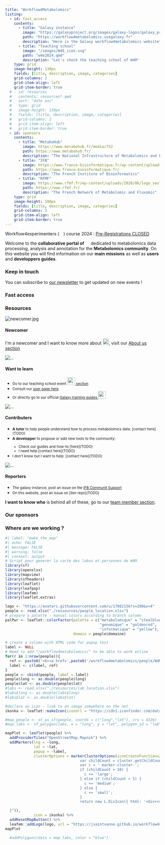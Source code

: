 ---
title: "Workflow4Metabolomics"
listing:
  - id: fast_access
    contents: 
      - title: "Galaxy instance"
        image: "https://galaxyproject.org/images/galaxy-logos/galaxy_project_logo_square.png"
        path: "https://workflow4metabolomics.usegalaxy.fr"
        description: "Here is the Galaxy workflow4metabolomics website"
      - title: "Teaching school"
        image: "/images/W4E_icon.svg"
        path: "w4e2024.qmd"
        description: "Let's check the teaching school of W4M"
    type: grid
    image-height: 130px
    fields: [title, description, image, categories]
    grid-columns: 2
    grid-item-align: left
    grid-item-border: true
  # - id: resources
  #   contents: resources*.qmd
  #   sort: "date asc"
  #   type: grid
  #   image-height: 130px
  #   fields: [title, description, image, categories]
  #   grid-columns: 2
  #   grid-item-align: left
  #   grid-item-border: true
  - id: sponsors
    contents:
      - title: "MetaboHub"
        image: https://www.metabohub.fr/media/752
        path: https://www.metabohub.fr/
        description: "The National Infrastructure of Metabolomics and Fluxomics"
      - title: "IFB"
        image: https://www.france-bioinformatique.fr/wp-content/uploads/logo-ifb-couleur.svg
        path: https://www.france-bioinformatique.fr/
        description: "The French Institute of Bioinformatics"
      - title: "RFMF"
        image: https://www.rfmf.fr/wp-content/uploads/2020/06/logo_seul.png
        path: https://www.rfmf.fr/
        description: "The French Network of Metabolomic and Fluxomic"
    type: grid
    image-height: 100px
    fields: [title, description, image, categories]
    grid-columns: 3
    grid-item-align: left
    grid-item-border: true
---

::: callout-important
Workflow4experimenters (![](/images/W4E_icon.svg){height="1em"}) course 2024 : [Pre-Registrations CLOSED](https://workflow4metabolomics.org/W4E2024)
:::

Welcome to the **collaborative portal of** ![](/images/W4M_icon.svg){height="1em"} dedicated to metabolomics data processing, analysis and annotation for the **Metabolomics community**. On this website you will find information on our **main missions** as well as **users** and **developpers guides**.

### Keep in touch

You can subscribe to [our newsletter](https://groupes.france-bioinformatique.fr/sympa/subscribe/workflow4metabolomics-newsletter?previous_action=info) to get updated on new events !

### Fast access

::: {#fast_access}
:::

### Resources

<!-- Pictures are frm here https://designs.ai/graphicmaker/illustrations/Duotone_Cartoon_Set -->

```{=html}
<div class="card-group">
  <div class="card">
    <img src="/images/39-Adventurer.svg" class="card-img-top" alt="newcomer.jpg">
    <div class="card-body">
      <h4 class="card-title">Newcomer</h4>
      <p class="card-text">I'm a newcomer and I want to know more about <img src="/images/W4M_icon.svg" style="height:20px">, visit our <a href="about.qmd">About us section</a></p>
    </div>
  </div>
  <div class="card">
    <img src="/images/106-Management-Trainee.svg" class="card-img-top" alt="...">
    <div class="card-body">
      <h4 class="card-title">Want to learn</h4>
      <p class="card-text">
      <ul class="list-group list-group-flush">
        <li class="list-group-item"><small>Go to our teaching school event <a href="news.qmd"><img src="/images/W4E_icon.svg" style="height:25px"> section</a></small></li>
        <li class="list-group-item"><small>Consult our <a href="tooluser.qmd">user page here</a></small></li>
        <li class="list-group-item"><small>Or directly go to our official <a href="https://training.galaxyproject.org/training-material/topics/metabolomics/">Galaxy training guides <img src="https://training.galaxyproject.org/training-material/assets/images/GTN-60px.png" style="height:25px"></a></small></li>
      </ul>
      </p>
    </div>
  </div>
</div>
<div class="card-group">
  <div class="card">
    <img src="/images/58-Teamwork.svg" class="card-img-top" alt="...">
    <div class="card-body">
      <h4 class="card-title">Contributers</h4>
      <p class="card-text">
      <ul class="list-group list-group-flush">
        <li class="list-group-item"><small><b>A tutor</b> to help people understand how to process metabolomics data: [contact here](TODO)</small></li>
        <li class="list-group-item"><small><b>A developper</b> to propose or add new tools to the community:
          <ul>
            <li>Check our guides and how-to [here](TODO)</li>
            <li>I need help [contact here](TODO)</li>
          </ul>
        </small>
        </li>
        <li class="list-group-item"><small>I don't know but I want to help: [contact here](TODO)</small></li>
      </ul>
      </p>
    </div>
  </div>
  <div class="card">
    <img src="/images/121-SEO-Analysis.svg" class="card-img-top" alt="...">
    <div class="card-body">
      <h4 class="card-title">Reporters</h4>
      <p class="card-text">
        <ul class="list-group list-group-flush">
          <li class="list-group-item"><small>The galaxy instance, post an issue on the <a href="https://community.france-bioinformatique.fr/c/workflow4metabolomics/10">IFB Communit Support</a></small></li>
          <li class="list-group-item"><small>On this website, post an issue on [lien repo](TODO)</small></li>
        </ul>
      </p>
    </div>
  </div>
</div>
```
<!-- :::{#resources} -->

<!-- ::: -->

**I want to know who** is behind all of these, go to our [team member section](listing_team.qmd).

### Our sponsors

::: {#sponsors}
:::

### Where are we working ?

```{r}
#| label: "make_the_map"
#| echo: FALSE
#| message: FALSE
#| warning: false
#| context: output
# Script pour generer la carte des labos et personnes de W4M
library(sf)
library(openxlsx)
library(mapview)
library(sfheaders)
library(leaflet)
library(leafpop)
library(leafem)
library(leaflet.extras)

logo <- "https://avatars.githubusercontent.com/u/17082156?s=200&v=4"
people <- read.xlsx("./ressources/people_location.xlsx")
# prepare a palette - manual colors according to branch column
palPwr <- leaflet::colorFactor(palette = c("metabolomique" = "steelblue", 
                                           "genomique" = "goldenrod", 
                                           "informatique" = "yellow"), 
                               domain = people$domaine)

# create a column with HTML code for popup text
label <- NULL
# Need to add "/workflow4metabolomics/" to be able to work online
for(r in 1:nrow(people)){
  ref <- paste0('<b><a href=',paste0('/workflow4metabolomics/people/W4Mteam/',strsplit(people$people[r]," ")[[1]][1],'_',strsplit(people$people[r]," ")[[1]][2], '.html>', people$people[r], '</a></b> <br>', people$lab[r]))
  label <- c(label, ref)
}
people <- cbind(people, label = label)
people$long <- as.double(people$long)
people$lat <- as.double(people$lat)
#labs <- read.xlsx("./ressources/lab_location.xlsx")
#labs$long <- as.double(labs$long)
#labs$lat <- as.double(labs$lat)

#declare an icon - link to an image somwehere on the net
ikonka <- leaflet::makeIcon(iconUrl = "https://cdn1.iconfinder.com/data/icons/working-at-office/90/activity-work_at_office-working-people-man-23-512.png", iconWidth = 50, iconHeight = 50) # sizing as required

#map_people <- st_as_sf(people, coords = c("long","lat"), crs = 4326)
#map_labs <- sf_polygon(labs, x = "long", y = "lat", polygon_id = "lab")

mapPlot <- leaflet(people) %>%
  addProviderTiles("OpenStreetMap.Mapnik") %>%
  addMarkers(lng = ~long,
             lat = ~lat,
             popup = ~label, 
             clusterOptions = markerClusterOptions(iconCreateFunction=JS("function (cluster) {    
                                  var childCount = cluster.getChildCount(); 
                                  var c = ' marker-cluster-';  
                                  if (childCount > 10) {  
                                    c += 'large';  
                                  } else if (childCount > 5) {  
                                    c += 'medium';  
                                  } else { 
                                    c += 'small';  
                                  }    
                                  return new L.DivIcon({ html: '<div><span>' + childCount + '</span></div>', className: 'marker-cluster' + c, iconSize: new L.Point(40, 40) });

  }")), 
             icon = ikonka) %>% 
  addResetMapButton() %>%
  leafem::addLogo(logo, url = "https://jsaintvanne.github.io/workflow4metabolomics/")
mapPlot

  #addPolygons(data = map_labs, color = "blue")


```
